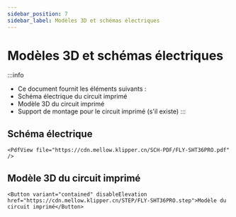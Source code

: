 ```yaml
---
sidebar_position: 7
sidebar_label: Modèles 3D et schémas électriques
---
```


# Modèles 3D et schémas électriques


:::info
* Ce document fournit les éléments suivants :
* Schéma électrique du circuit imprimé
* Modèle 3D du circuit imprimé
* Support de montage pour le circuit imprimé (s'il existe)
:::

## Schéma électrique

    <PdfView file="https://cdn.mellow.klipper.cn/SCH-PDF/FLY-SHT36PRO.pdf" />


## Modèle 3D du circuit imprimé

    <Button variant="contained" disableElevation href="https://cdn.mellow.klipper.cn/STEP/FLY-SHT36PRO.step">Modèle du circuit imprimé</Button>